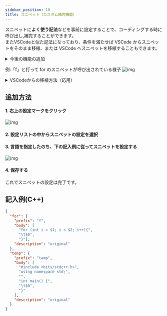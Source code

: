 ```yaml
---
sidebar_position: 10
title: スニペット（カスタム補完機能）
---
```


スニペットに**よく使う記法**などを事前に設定することで、コーディングする時に呼び出し,補完することができます。  
またVSCodeと似た記法になっており、条件を満たせば VSCode からスニペットをそのまま移植、または VSCode へスニペットを移植することもできます。

<details>
  <summary>今後の機能の追加</summary>
  今後 VSCode と全く同じ記法が使えるようにする予定です。
  <br />
  また、簡単に設定できるようなツールも提供予定です
  <br />
  言語のエラー表示などにも対応予定です
</details>

例:「f」と打って for のスニペットが呼び出されている様子
![img](./assets/snippet/snippet1.png)

<details>
  <summary>VSCodeからの移植方法（応用）</summary>
  VSCodeのスニペットは"JSON with Comments"という記法で書かれています。これはJSONにコメント等を追加したものです。
  コメントを削除することで、JSONの記法となり、Hisuiにスニペットを移植することができます。
</details>

## 追加方法

#### 1. 右上の設定マークをクリック

![img](./assets/snippet/snippet2.png)

#### 2. 設定リストの中からスニペットの設定を選択

#### 3. 言語を指定したのち、下の記入例に従ってスニペットを設定する

![img](./assets/snippet/snippet3.png)

#### 4. 保存する

これでスニペットの設定は完了です。

## 記入例(C++)

<!-- prettier-ignore -->
```json
{
  "for": {
    "prefix": "f",
    "body": [
      "for (int i = $1; i < $2; i++){",
      "\t$0",
      "}"],
    "description": "original"
  },
  "temp": {
    "prefix": "tamp",
    "body": [
      "#include <bits/stdc++.h>",
      "using namespace std;",
      "",
      "int main() {",
      "\t$0",
      "}"
    ],
    "description": "original"
  }
}
```
